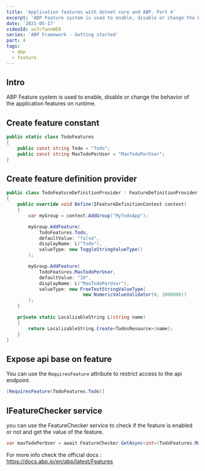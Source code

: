 ```yaml
---
title: 'Application features with dotnet core and ABP. Part 4'
excerpt: 'ABP Feature system is used to enable, disable or change the behavior of the application features on runtime.'
date: '2021-05-17'
videoId: xn7cfannWE0
series: 'ABP Framework - Getting started'
part: 4
tags:
  - abp
  - feature
---
```


<TOCInline toc={props.toc} asDisclosure />

## Intro

ABP Feature system is used to enable, disable or change the behavior of the application features on runtime.

## Create feature constant

```cs
public static class TodoFeatures
{
    public const string Todo = "Todo";
    public const string MaxTodoPerUser = "MaxTodoPerUser";
}
```

## Create feature definition provider

```cs
public class TodoFeatureDefinitionProvider : FeatureDefinitionProvider
{
    public override void Define(IFeatureDefinitionContext context)
    {
        var myGroup = context.AddGroup("MyTodoApp");

        myGroup.AddFeature(
            TodoFeatures.Todo,
            defaultValue: "false",
            displayName: L("Todo"),
            valueType: new ToggleStringValueType()
        );

        myGroup.AddFeature(
            TodoFeatures.MaxTodoPerUser,
            defaultValue: "10",
            displayName: L("MaxTodoPerUser"),
            valueType: new FreeTextStringValueType(
                            new NumericValueValidator(0, 1000000))
        );
    }

    private static LocalizableString L(string name)
    {
        return LocalizableString.Create<TodosResource>(name);
    }
}
```

## Expose api base on feature

You can use the `RequiresFeature` attribute to restrict access to the api endpoint.

```cs
[RequiresFeature(TodoFeatures.Todo)]
```

## IFeatureChecker service

you can use the FeatureChecker service to check if the feature is enabled or not and get the value of the feature.

```cs
var maxTodoPerUser = await FeatureChecker.GetAsync<int>(TodoFeatures.MaxTodoPerUser);
```

For more info check the official docs : https://docs.abp.io/en/abp/latest/Features
